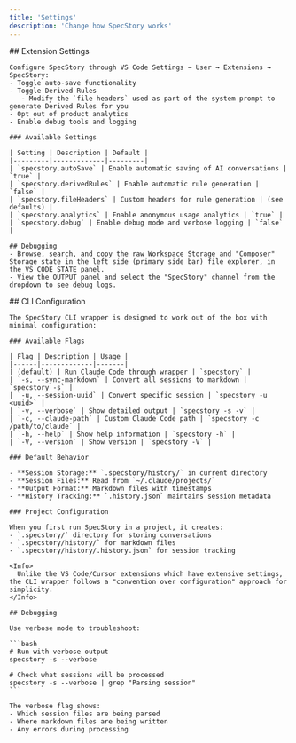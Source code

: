```yaml
---
title: 'Settings'
description: 'Change how SpecStory works'
---
```


<Tabs>
  <Tab title="Cursor + VSCode" tab-id="cursor-vscode">
    ## Extension Settings

    Configure SpecStory through VS Code Settings → User → Extensions → SpecStory:
    - Toggle auto-save functionality
    - Toggle Derived Rules 
       - Modify the `file headers` used as part of the system prompt to generate Derived Rules for you
    - Opt out of product analytics
    - Enable debug tools and logging

    ### Available Settings

    | Setting | Description | Default |
    |---------|-------------|---------|
    | `specstory.autoSave` | Enable automatic saving of AI conversations | `true` |
    | `specstory.derivedRules` | Enable automatic rule generation | `false` |
    | `specstory.fileHeaders` | Custom headers for rule generation | (see defaults) |
    | `specstory.analytics` | Enable anonymous usage analytics | `true` |
    | `specstory.debug` | Enable debug mode and verbose logging | `false` |

    ## Debugging
    - Browse, search, and copy the raw Workspace Storage and "Composer" Storage state in the left side (primary side bar) file explorer, in the VS CODE STATE panel.
    - View the OUTPUT panel and select the "SpecStory" channel from the dropdown to see debug logs.
  </Tab>
  
  <Tab title="Claude Code" tab-id="claude-code">
    ## CLI Configuration

    The SpecStory CLI wrapper is designed to work out of the box with minimal configuration:

    ### Available Flags

    | Flag | Description | Usage |
    |------|-------------|-------|
    | (default) | Run Claude Code through wrapper | `specstory` |
    | `-s, --sync-markdown` | Convert all sessions to markdown | `specstory -s` |
    | `-u, --session-uuid` | Convert specific session | `specstory -u <uuid>` |
    | `-v, --verbose` | Show detailed output | `specstory -s -v` |
    | `-c, --claude-path` | Custom Claude Code path | `specstory -c /path/to/claude` |
    | `-h, --help` | Show help information | `specstory -h` |
    | `-V, --version` | Show version | `specstory -V` |

    ### Default Behavior

    - **Session Storage:** `.specstory/history/` in current directory
    - **Session Files:** Read from `~/.claude/projects/`
    - **Output Format:** Markdown files with timestamps
    - **History Tracking:** `.history.json` maintains session metadata

    ### Project Configuration

    When you first run SpecStory in a project, it creates:
    - `.specstory/` directory for storing conversations
    - `.specstory/history/` for markdown files
    - `.specstory/history/.history.json` for session tracking

    <Info>
      Unlike the VS Code/Cursor extensions which have extensive settings, the CLI wrapper follows a "convention over configuration" approach for simplicity.
    </Info>

    ## Debugging

    Use verbose mode to troubleshoot:

    ```bash
    # Run with verbose output
    specstory -s --verbose
    
    # Check what sessions will be processed
    specstory -s --verbose | grep "Parsing session"
    ```

    The verbose flag shows:
    - Which session files are being parsed
    - Where markdown files are being written
    - Any errors during processing
  </Tab>
</Tabs>